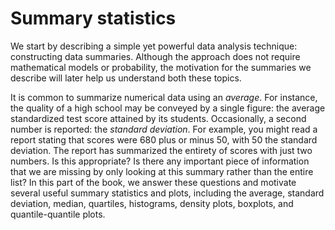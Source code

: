 # Summary statistics {.unnumbered}

We start by describing a simple yet powerful data analysis technique: constructing data summaries. Although the approach does not require mathematical models or probability, the motivation for the summaries we describe will later help us understand both these topics.

It is common to summarize numerical data using an *average*. For instance, the quality of a high school may be conveyed by a single figure: the average standardized test score attained by its students. Occasionally, a second number is reported: the *standard deviation*. For example, you might read a report stating that scores were 680 plus or minus 50, with 50 the standard deviation. The report has summarized the entirety of scores with just two numbers. Is this appropriate? Is there any important piece of information that we are missing by only looking at this summary rather than the entire list? In this part of the book, we answer these questions and motivate several useful summary statistics and plots, including the average, standard deviation, median, quartiles, histograms, density plots, boxplots, and quantile-quantile plots. 
